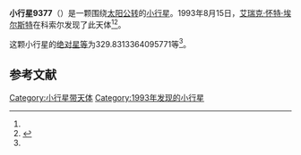{{Infobox planet
| bgcolour = #FFFFC0
| name = 9377 Metz
| symbol = 
| image = 
| caption = 
| discovery = yes
| discovery_ref = 
| discoverer = [[艾瑞克·怀特·埃尔斯特|艾瑞克·怀特·埃尔斯特]]
| discovery_site = [[科索尔|科索尔]] 
| discovered = 1993年8月15日
| designations = yes
| mp_name = 
| named_after = 
| alt_names = 1993 PJ7/ 1991 EL5
| mp_category = [[主带小行星|主带小行星]]
| orbit_ref = <ref name="a">[http://ssd.jpl.nasa.gov/sbdb.cgi?sstr=9377 9377 Metz] {{Wayback|url=http://ssd.jpl.nasa.gov/sbdb.cgi?sstr=9377 |date=20140924164143 }}，小行星數據庫瀏覽器（JPL Small-Body Database Browser）－[[美国国家航空航天局|美国国家航空航天局]]喷气推进实验室</ref>
| epoch = 2456400.5 (2013年4月18日更新)
| aphelion = {{convert|3.151544740044399|AU|km|3|abbr=on|lk=out}}
| perihelion = {{convert|2.875770821103626|AU|km|3|abbr=on}}
| semimajor = {{convert|3.013657780574012|AU|km|3|abbr=on}}
| eccentricity = 0.04575402
| period = 1910.906017 [[日|日]]<br />5.23[[儒略年|儒略年]]
| avg_speed = 
| inclination = 2.1847526397685
| asc_node = 332.8206107269478
| mean_anomaly = 
| arg_peri = 329.8313364095771
| satellites = 
| physical_characteristics = yes
| dimensions = 
| mass = 
| density = 
| surface_grav = 
| escape_velocity = 
| sidereal_day = 
| axial_tilt = 
| pole_ecliptic_lat = 
| pole_ecliptic_lon = 
| albedo = 
| temperatures= 
| temp_name1 = 
| mean_temp_1 = 
| max_temp_1 = 
| temp_name2 = 
| max_temp_2 = 
| spectral_type = 
| abs_magnitude = 329.8313364095771
}}

'''小行星9377'''（{{lang-en|9377 Metz}}）是一颗围绕[[太阳|太阳]][[公转|公转]]的[[小行星|小行星]]。1993年8月15日，[[艾瑞克·怀特·埃尔斯特|艾瑞克·怀特·埃尔斯特]]在科索尔发现了此天体<ref name="a" /><ref>{{cite news|title=小行星列表|url=http://cfa-www.harvard.edu/iau/lists/NumberedMPs.txt|accessdate=2013-07-08|newspaper=哈佛大学|archive-date=2008-05-17|archive-url=https://web.archive.org/web/20080517010638/http://cfa-www.harvard.edu/iau/lists/NumberedMPs.txt|dead-url=no}}</ref>。

这颗小行星的[[绝对星等|绝对星等]]为329.8313364095771等<ref name="a" />。

==参考文献==
{{reflist}}
{{Minor Planet Number|[[小行星9376|小行星9376]]|[[小行星9378|小行星9378]]}}

{{小天体}}

[[Category:小行星带天体|Category:小行星带天体]]
[[Category:1993年发现的小行星|Category:1993年发现的小行星]]

{{asteroid-stub}}